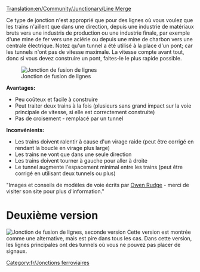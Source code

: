 [[Translation:en/Community/Junctionary/Line Merge]]
{{fr/Menu de Croisements}}

Ce type de jonction n'est approprié que pour des lignes où vous voulez que les trains n'aillent que dans une direction, depuis une industrie de matériaux bruts vers une industris de production ou une industrie finale, par exemple d'une mine de fer vers une aciérie ou depuis une mine de charbon vers une centrale électrique. Notez qu'un tunnel a été utilisé à la place d'un pont; car les tunnels n'ont pas de vitesse maximale. La vitesse compte avant tout, donc si vous devez construire un pont, faites-le le plus rapide possible.

[[File:en/3way trackmerge.png|none|frame|Jonction de fusion de lignes]]

'''Avantages:'''

*Peu coûteux et facile à construire
*Peut traiter deux trains à la fois (plusieurs sans grand impact sur la voie principale de vitesse, si elle est correctement construite)
*Pas de croisement - remplacé par un tunnel


'''Inconvénients:'''

*Les trains doivent ralentir à cause d'un virage raide (peut être corrigé en rendant la boucle en virage plus large)
*Les trains ne vont que dans une seule direction
*Les trains doivent tourner à gauche pour aller à droite
*Le tunnel augmente l'espacement minimal entre les trains (peut être corrigé en utilisant deux tunnels ou plus)


"Images et conseils de modèles de voie écrits par [http://www.owenrudge.net/TT/ Owen Rudge] - merci de visiter son site pour plus d'information."

=Deuxième version=
[[File:en/3way trackmerge2.png|none|frame|Jonction de fusion de lignes, seconde version]]
Cette version est montrée comme une alternative, mais est pire dans tous les cas. Dans cette version, les lignes principales ont des tunnels où vous ne pouvez pas placer de signaux.

[[Category:fr/Jonctions ferroviaires]]
